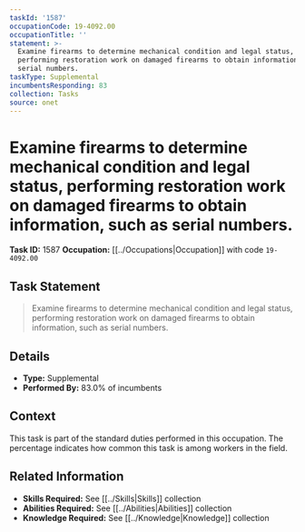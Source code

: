 ```yaml
---
taskId: '1587'
occupationCode: 19-4092.00
occupationTitle: ''
statement: >-
  Examine firearms to determine mechanical condition and legal status,
  performing restoration work on damaged firearms to obtain information, such as
  serial numbers.
taskType: Supplemental
incumbentsResponding: 83
collection: Tasks
source: onet
---
```

# Examine firearms to determine mechanical condition and legal status, performing restoration work on damaged firearms to obtain information, such as serial numbers.

**Task ID:** 1587
**Occupation:** [[../Occupations|Occupation]] with code `19-4092.00`

## Task Statement

> Examine firearms to determine mechanical condition and legal status, performing restoration work on damaged firearms to obtain information, such as serial numbers.

## Details

- **Type:** Supplemental
- **Performed By:** 83.0% of incumbents

## Context

This task is part of the standard duties performed in this occupation. The percentage indicates how common this task is among workers in the field.

## Related Information

- **Skills Required:** See [[../Skills|Skills]] collection
- **Abilities Required:** See [[../Abilities|Abilities]] collection
- **Knowledge Required:** See [[../Knowledge|Knowledge]] collection
